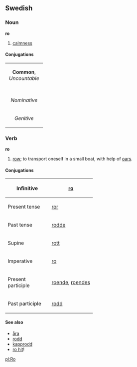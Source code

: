 ==Swedish==
===Noun===
'''ro'''
# [[calmness]]
====Conjugations====
{| border=1 cellspacing=0
| bgcolor="#FFFFF0" colspan=5 align=center | '''Common''', ''Uncountable''
|-
|- bgcolor="#FFFFF0" align=center
| width=105 |
| width=105 | ''Indefinite'' 
| width=105 | ''Definite'' 
|- align=center
| width=105 bgcolor="#FFFFF0" | ''Nominative'' 
| [[ro]]
| [[ron]]
|- align=center
| width=105 bgcolor="#FFFFF0" | ''Genitive'' 
| [[ros]]
| [[rons]]
|}
===Verb===
'''ro'''
#[[row]]; to transport oneself in a small boat, with help of [[oar]]s.
====Conjugations====
{| border=1 cellspacing=0
|- align=center
! width=125 bgcolor="#FFFFF0" | Infinitive
| [[ro]]
|- align=center
! width=125 bgcolor="#FFFFF0" | Present tense
| [[ror]]
|- align=center
! width=125 bgcolor="#FFFFF0" | Past tense
| [[rodde]]
|- align=center
! width=125 bgcolor="#FFFFF0" | Supine
| [[rott]]
|- align=center
! width=125 bgcolor="#FFFFF0" | Imperative
| [[ro]]
|- align=center
! width=125 bgcolor="#FFFFF0" | Present participle
| colspan=2 | [[roende]], [[roendes]]
|- align=center
! width=125 bgcolor="#FFFFF0" | Past participle
| colspan=2 | [[rodd]]
|}
====See also====
*[[åra]]
*[[rodd]]
*[[kapprodd]]
*[[ro hit]]!

[[pl:Ro]]